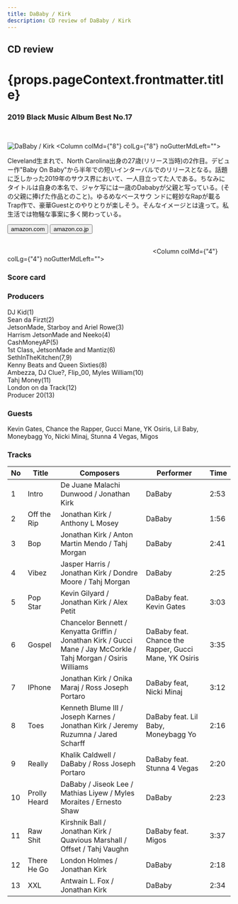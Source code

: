 ```yaml
---
title: DaBaby / Kirk
description: CD review of DaBaby / Kirk
---
```




<h2>CD review</h2>
<h1 className="h1--no--margin">{props.pageContext.frontmatter.title}</h1>
<h3><Link to="/best50/2019/">2019 Black Music Album Best No.17</Link></h3>

<br/>
<Row  className="image-card-group">
	<Column colMd={"4"} colLg={"4"} noGutterMdLeft="">
       <ImageCard>

![DaBaby / Kirk](../../images/cd/dababy1L.jpg) 
</ImageCard>
	</Column>
	<Column colMd={"8"} colLg={"8"} noGutterMdLeft="">
	<p>
	Cleveland生まれで、North Carolina出身の27歳(リリース当時)の2作目。デビュー作"Baby On Baby"から半年での短いインターバルでのリリースとなる。話題に乏しかった2019年のサウス界において、一人目立ってた人である。ちなみにタイトルは自身の本名で、ジャケ写には一歳のDababyが父親と写っている。(その父親に捧げた作品とのこと)。ゆるめなベースサウ
	ンドに軽妙なRapが載るTrap作で、豪華Guestとのやりとりが楽しそう。そんなイメージとは違って。私生活では物騒な事案に多く関わっている。</p>
	<div>
	  <Button href="https://amzn.to/36LdTKj" kind="primary" size="small" renderIcon={ArrowUpRight24}>
      amazon.com
      </Button>
      <Button href="https://amzn.to/2Bjogtl" kind="secondary" size="small" renderIcon={ArrowUpRight24}>
      amazon.co.jp
      </Button>
	</div>
	<a style="display:inline-block;overflow:hidden;background:url(https://linkmaker.itunes.apple.com/ja-jp/lockup.svg?releaseDate=2019-09-27&kind=album&bubble=apple_music&style=mono-black) no-repeat;width:180px;height:45px;" href="https://geo.music.apple.com/jp/album/kirk/1480804964?mt=1&app=music&ls=1&at=11lcug"></a>
	<a style="display:inline-block;overflow:hidden;background:url(https://linkmaker.itunes.apple.com/ja-jp/badge-lrg.svg?releaseDate=2019-09-27T00:00:00Z&kind=album&bubble=itunes_music) no-repeat;width:140px;height:45px;" href="https://geo.music.apple.com/jp/album/kirk/1480804964?app=itunes&at=11lcug"></a>
</Column>
</Row>
<Row >
	<Column colMd={"4"} colLg={"4"} noGutterMdLeft="">
<div>
    <h3>Score card</h3>
	<SliderJS1 value="2" />
    <SliderJS2 value="3" />
	<SliderJS3 value="1" />
    <SliderJS4 value="8" />
</div>
</Column>
<Column colMd={"8"} colLg={"8"} noGutterMdLeft="">
<div>
<h3>Producers</h3>
<p>
DJ Kid(1)
<br/>Sean da Firzt(2)
<br/>JetsonMade, Starboy and Ariel Rowe(3)
<br/>Harrism JetsonMade and Neeko(4)
<br/>CashMoneyAP(5)
<br/>1st Class, JetsonMade and Mantiz(6)
<br/>SethInTheKitchen(7,9)
<br/>Kenny Beats and Queen Sixties(8)
<br/>Ambezza, DJ Clue?, Flip_00, Myles William(10)
<br/>Tahj Money(11)
<br/>London on da Track(12)
<br/>Producer 20(13)
</p>
<h3>Guests</h3>
<p>
Kevin Gates, Chance the Rapper, Gucci Mane, YK Osiris, Lil Baby, Moneybagg Yo, Nicki Minaj, Stunna 4 Vegas, Migos
</p>
</div>
</Column>
</Row>

<h3>Tracks</h3>

| No  |	Title	     |	Composers	                                                                                                    |	Performer	                                        | Time |
| --- |	------------ | ---------------------------------------------------------------------------------------------------------------- |------------------------------------------------------ | ---- |
| 1   |	Intro	     | De Juane Malachi Dunwood / Jonathan Kirk	                                                                        | DaBaby                                                | 2:53 |
| 2	  |	Off the Rip	 | Jonathan Kirk / Anthony L Mosey	                                                                                | DaBaby                                                | 1:56 |
| 3	  |	Bop	         | Jonathan Kirk / Anton Martin Mendo / Tahj Morgan	                                                                | DaBaby                                                | 2:41 |
| 4	  |	Vibez	     | Jasper Harris / Jonathan Kirk / Dondre Moore / Tahj Morgan	                                                    | DaBaby                                                | 2:25 |
| 5	  |	Pop Star	 | Kevin Gilyard / Jonathan Kirk / Alex Petit	                                                                    | DaBaby feat. Kevin Gates	                            | 3:03 |
| 6	  |	Gospel	     | Chancelor Bennett / Kenyatta Griffin / Jonathan Kirk / Gucci Mane / Jay McCorkle / Tahj Morgan / Osiris Williams	| DaBaby feat. Chance the Rapper, Gucci Mane, YK Osiris	| 3:35 |
| 7	  |	IPhone	     | Jonathan Kirk / Onika Maraj / Ross Joseph Portaro	                                                            | DaBaby feat, Nicki Minaj	                            | 3:12 |
| 8	  |	Toes	     | Kenneth Blume III / Joseph Karnes / Jonathan Kirk / Jeremy Ruzumna / Jared Scharff	                            | DaBaby feat. Lil Baby, Moneybagg Yo                   | 2:16 |
| 9	  |	Really	     | Khalik Caldwell / DaBaby / Ross Joseph Portaro	                                                                | DaBaby feat. Stunna 4 Vegas	                        | 2:20 |
| 10  |	Prolly Heard | DaBaby / Jiseok Lee / Mathias Liyew / Myles Moraites / Ernesto Shaw	                                            | DaBaby	                                            | 2:23 |
| 11  |	Raw Shit	 | Kirshnik Ball / Jonathan Kirk / Quavious Marshall / Offset / Tahj Vaughn	                                        | DaBaby feat. Migos	                                | 3:37 |
| 12  |	There He Go	 | London Holmes / Jonathan Kirk	                                                                                | DaBaby	                                            | 2:18 |
| 13  |	XXL	         | Antwain L. Fox / Jonathan Kirk	                                                                                | DaBaby	                                            | 2:34 |
